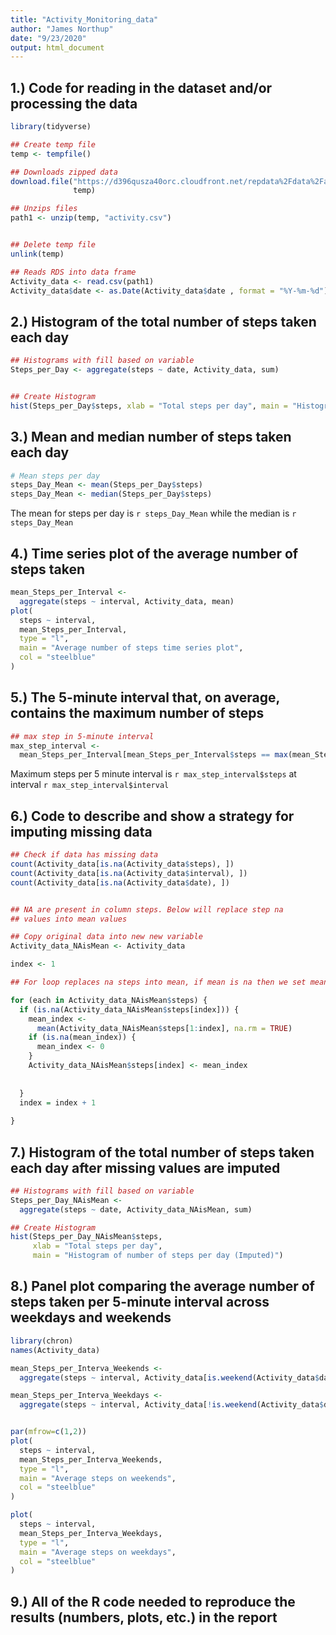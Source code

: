 ---
title: "Activity_Monitoring_data"
author: "James Northup"
date: "9/23/2020"
output: html_document
---

## 1.) Code for reading in the dataset and/or processing the data
```{r, echo=TRUE, message=FALSE}


library(tidyverse)

## Create temp file
temp <- tempfile()

## Downloads zipped data
download.file("https://d396qusza40orc.cloudfront.net/repdata%2Fdata%2Factivity.zip",
              temp)

## Unzips files
path1 <- unzip(temp, "activity.csv")


## Delete temp file
unlink(temp)

## Reads RDS into data frame
Activity_data <- read.csv(path1)
Activity_data$date <- as.Date(Activity_data$date , format = "%Y-%m-%d")


```

## 2.) Histogram of the total number of steps taken each day

```{r, echo=TRUE}
## Histograms with fill based on variable
Steps_per_Day <- aggregate(steps ~ date, Activity_data, sum)


## Create Histogram
hist(Steps_per_Day$steps, xlab = "Total steps per day", main = "Histogram of number of steps per day")

```
## 3.) Mean and median number of steps taken each day

```{r, echo=TRUE}
# Mean steps per day
steps_Day_Mean <- mean(Steps_per_Day$steps)
steps_Day_Mean <- median(Steps_per_Day$steps)
```
The mean for steps per day is `r steps_Day_Mean` while the median is `r steps_Day_Mean`


## 4.) Time series plot of the average number of steps taken

```{r}

mean_Steps_per_Interval <-
  aggregate(steps ~ interval, Activity_data, mean)
plot(
  steps ~ interval,
  mean_Steps_per_Interval,
  type = "l",
  main = "Average number of steps time series plot",
  col = "steelblue"
)

```
## 5.) The 5-minute interval that, on average, contains the maximum number of steps\n



```{r}

## max step in 5-minute interval
max_step_interval <-
  mean_Steps_per_Interval[mean_Steps_per_Interval$steps == max(mean_Steps_per_Interval$steps), ]

```
Maximum steps per 5 minute interval is `r max_step_interval$steps` at interval `r max_step_interval$interval`


## 6.) Code to describe and show a strategy for imputing missing data

```{r}


## Check if data has missing data
count(Activity_data[is.na(Activity_data$steps), ])
count(Activity_data[is.na(Activity_data$interval), ])
count(Activity_data[is.na(Activity_data$date), ])


## NA are present in column steps. Below will replace step na
## values into mean values

## Copy original data into new new variable
Activity_data_NAisMean <- Activity_data

index <- 1

## For loop replaces na steps into mean, if mean is na then we set mean to 0.

for (each in Activity_data_NAisMean$steps) {
  if (is.na(Activity_data_NAisMean$steps[index])) {
    mean_index <-
      mean(Activity_data_NAisMean$steps[1:index], na.rm = TRUE)
    if (is.na(mean_index)) {
      mean_index <- 0
    }
    Activity_data_NAisMean$steps[index] <- mean_index
    
    
  }
  index = index + 1
  
}

```

## 7.) Histogram of the total number of steps taken each day after missing values are imputed


```{r, echo=TRUE}
## Histograms with fill based on variable
Steps_per_Day_NAisMean <-
  aggregate(steps ~ date, Activity_data_NAisMean, sum)

## Create Histogram
hist(Steps_per_Day_NAisMean$steps,
     xlab = "Total steps per day",
     main = "Histogram of number of steps per day (Imputed)")
```



## 8.) Panel plot comparing the average number of steps taken per 5-minute interval across weekdays and weekends
```{r}

library(chron)
names(Activity_data)

mean_Steps_per_Interva_Weekends <-
  aggregate(steps ~ interval, Activity_data[is.weekend(Activity_data$date),], mean)

mean_Steps_per_Interva_Weekdays <-
  aggregate(steps ~ interval, Activity_data[!is.weekend(Activity_data$date),], mean)


par(mfrow=c(1,2))
plot(
  steps ~ interval,
  mean_Steps_per_Interva_Weekends,
  type = "l",
  main = "Average steps on weekends",
  col = "steelblue"
)

plot(
  steps ~ interval,
  mean_Steps_per_Interva_Weekdays,
  type = "l",
  main = "Average steps on weekdays",
  col = "steelblue"
)


```

## 9.) All of the R code needed to reproduce the results (numbers, plots, etc.) in the report

